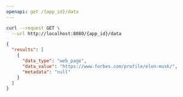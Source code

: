 ---
openapi: get /{app_id}/data
---

<RequestExample>

```bash Request
curl --request GET \
  --url http://localhost:8080/{app_id}/data
```

</RequestExample>

<ResponseExample>

```json Response
{
  "results": [
    {
      "data_type": "web_page",
      "data_value": "https://www.forbes.com/profile/elon-musk/",
      "metadata": "null"
    }
  ]
}
```

</ResponseExample>
